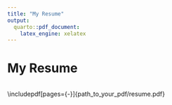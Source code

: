 ```yaml
---
title: "My Resume"
output:
  quarto::pdf_document:
    latex_engine: xelatex
---
```


# My Resume

```r




```

\\includepdf\[pages={-}\]{path_to_your_pdf/resume.pdf}
